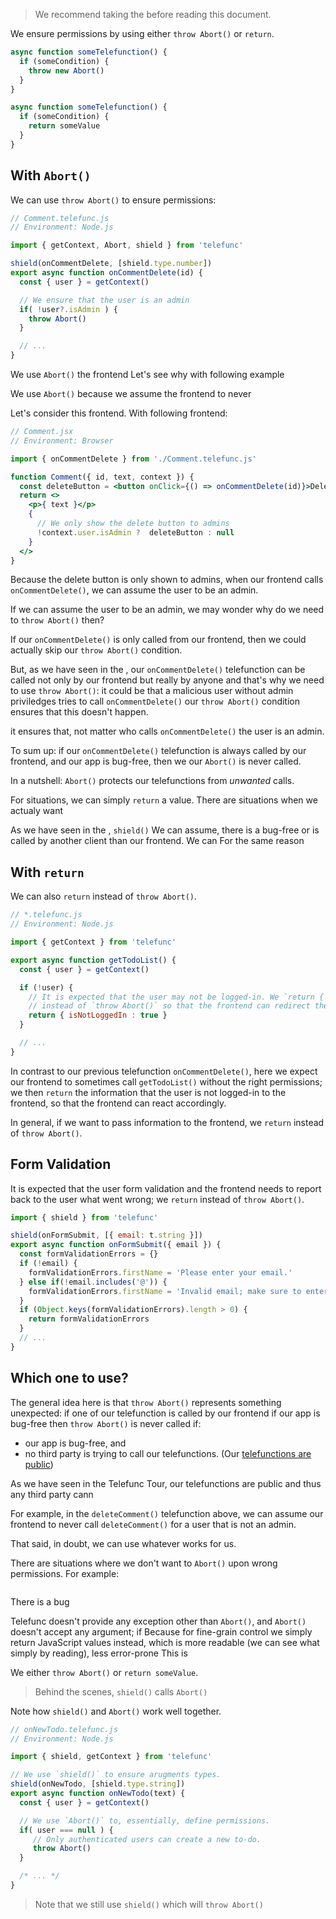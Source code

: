 
> We recommend taking the <Link text="Telefunc Tour" href="/tour" /> before reading this document.

We ensure permissions by using either `throw Abort()` or `return`.

```js
async function someTelefunction() {
  if (someCondition) {
    throw new Abort()
  }
}
```

```js
async function someTelefunction() {
  if (someCondition) {
    return someValue
  }
}
```

## With `Abort()`

We can use `throw Abort()` to ensure permissions:

```js
// Comment.telefunc.js
// Environment: Node.js

import { getContext, Abort, shield } from 'telefunc'

shield(onCommentDelete, [shield.type.number])
export async function onCommentDelete(id) {
  const { user } = getContext()

  // We ensure that the user is an admin
  if( !user?.isAdmin ) {
    throw Abort()
  }

  // ...
}
```

We use `Abort()`
the frontend
Let's see why with following example

We use `Abort()` because we assume the frontend to never 

Let's consider this frontend.
With following frontend:

```jsx
// Comment.jsx
// Environment: Browser

import { onCommentDelete } from './Comment.telefunc.js'

function Comment({ id, text, context }) {
  const deleteButton = <button onClick={() => onCommentDelete(id)}>Delete</button>
  return <>
    <p>{ text }</p>
    {
      // We only show the delete button to admins
      !context.user.isAdmin ?  deleteButton : null
    }
  </>
}
```

Because the delete button is only shown to admins,
when our frontend calls `onCommentDelete()`,
we can assume the user to be an admin.

If we can assume the user to be an admin, we may wonder why do we need to `throw Abort()` then?

If our `onCommentDelete()` is only called from our frontend, then we could actually skip our `throw Abort()` condition.

But,
as we have seen in the <Link text="Telefunc Tour" href="/tour" />,
our `onCommentDelete()` telefunction can be called not only by our frontend but really by anyone
and that's why we need to use `throw Abort()`:
it could be that a malicious user without admin priviledges tries to call `onCommentDelete()` our `throw Abort()` condition ensures that this doesn't happen.

it ensures that, not matter who calls `onCommentDelete()` the user is an admin.

To sum up: if our `onCommentDelete()` telefunction is always called by our frontend, and our app is bug-free,
then we our `Abort()` is never called.

In a nutshell: `Abort()` protects our telefunctions from *unwanted* calls.

For situations, we can simply `return` a value.
There are situations when we actualy want

As we have seen in the <Link text="Telefunc Tour" href="/tour" />,
`shield()`
We can assume, there is a bug-free or is called by another client than our frontend.
We can 
For the same reason 

## With `return`

We can also `return` instead of `throw Abort()`.

```js
// *.telefunc.js
// Environment: Node.js

import { getContext } from 'telefunc'

export async function getTodoList() {
  const { user } = getContext()

  if (!user) {
    // It is expected that the user may not be logged-in. We `return { isNotLoggedIn: true }`
    // instead of `throw Abort()` so that the frontend can redirect the user to the login page.
    return { isNotLoggedIn : true }
  }

  // ...
}
```

In contrast to our previous telefunction `onCommentDelete()`,
here we expect our frontend to sometimes call `getTodoList()` without the right permissions;
we then `return` the information that the user is not logged-in to the frontend,
so that the frontend can react accordingly.

In general, if we want to pass information to the frontend, we `return` instead of `throw Abort()`.


## Form Validation

It is expected that the user form validation and the frontend needs to report back to the user what went wrong; we `return` instead of `throw Abort()`.

```js
import { shield } from 'telefunc'

shield(onFormSubmit, [{ email: t.string }])
export async function onFormSubmit({ email }) {
  const formValidationErrors = {}
  if (!email) {
    formValidationErrors.firstName = 'Please enter your email.'
  } else if(!email.includes('@')) {
    formValidationErrors.firstName = 'Invalid email; make sure to enter a valid email.'
  }
  if (Object.keys(formValidationErrors).length > 0) {
    return formValidationErrors
  }
  // ...
}
```


## Which one to use?

The general idea here is that `throw Abort()` represents something unexpected:
if one of our telefunction is called by our frontend
if our app is bug-free then
`throw Abort()` is never called if:
 - our app is bug-free, and
 - no third party is trying to call our telefunctions. (Our [telefunctions are public]())

As we have seen in the Telefunc Tour, our telefunctions are public and thus any third party cann

For example, in the `deleteComment()` telefunction above,
we can assume our frontend to never call `deleteComment()` for a user that is not an admin.

That said, in doubt,
we can use whatever works for us.

There are situations where we don't want to `Abort()` upon wrong permissions. For example:

~~~js
~~~

There is a bug

Telefunc doesn't provide any exception other than `Abort()`, and `Abort()` doesn't accept any argument;
if 
Because for fine-grain control we simply return JavaScript values instead,
which is more readable (we can see what simply by reading),
less error-prone 
This is 

We either `throw Abort()` or `return someValue`.




> Behind the scenes, `shield()` calls `Abort()`







Note how `shield()` and `Abort()` work well together.

```js
// onNewTodo.telefunc.js
// Environment: Node.js

import { shield, getContext } from 'telefunc'

// We use `shield()` to ensure arugments types.
shield(onNewTodo, [shield.type.string])
export async function onNewTodo(text) {
  const { user } = getContext()

  // We use `Abort()` to, essentially, define permissions.
  if( user === null ) {
     // Only authenticated users can create a new to-do.
     throw Abort()
  }

  /* ... */
}
```



> Note that we still use `shield()` which will `throw Abort()`

